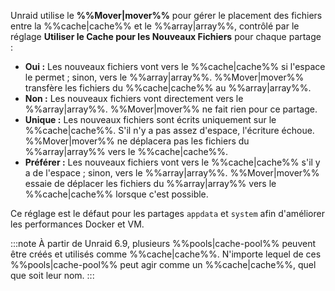 Unraid utilise le **%%Mover|mover%%** pour gérer le placement des fichiers entre la %%cache|cache%% et le %%array|array%%, contrôlé par le réglage **Utiliser le Cache pour les Nouveaux Fichiers** pour chaque partage :

- **Oui :** Les nouveaux fichiers vont vers le %%cache|cache%% si l'espace le permet ; sinon, vers le %%array|array%%. %%Mover|mover%% transfère les fichiers du %%cache|cache%% au %%array|array%%.
- **Non :** Les nouveaux fichiers vont directement vers le %%array|array%%. %%Mover|mover%% ne fait rien pour ce partage.
- **Unique :** Les nouveaux fichiers sont écrits uniquement sur le %%cache|cache%%. S'il n'y a pas assez d'espace, l'écriture échoue. %%Mover|mover%% ne déplacera pas les fichiers du %%array|array%% vers le %%cache|cache%%.
- **Préférer :** Les nouveaux fichiers vont vers le %%cache|cache%% s'il y a de l'espace ; sinon, vers le %%array|array%%. %%Mover|mover%% essaie de déplacer les fichiers du %%array|array%% vers le %%cache|cache%% lorsque c'est possible.

Ce réglage est le défaut pour les partages `appdata` et `system` afin d'améliorer les performances Docker et VM.

:::note
À partir de Unraid 6.9, plusieurs %%pools|cache-pool%% peuvent être créés et utilisés comme %%cache|cache%%. N'importe lequel de ces %%pools|cache-pool%% peut agir comme un %%cache|cache%%, quel que soit leur nom.
:::
